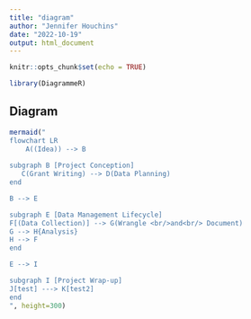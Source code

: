 ```yaml
---
title: "diagram"
author: "Jennifer Houchins"
date: "2022-10-19"
output: html_document
---
```


```r
knitr::opts_chunk$set(echo = TRUE)

library(DiagrammeR)
```

## Diagram

```r
mermaid("
flowchart LR
    A((Idea)) --> B
    
subgraph B [Project Conception]
   C(Grant Writing) --> D(Data Planning)
end

B --> E

subgraph E [Data Management Lifecycle]
F[(Data Collection)] --> G(Wrangle <br/>and<br/> Document)
G --> H{Analysis}
H --> F
end

E --> I 

subgraph I [Project Wrap-up]
J[test] ---> K[test2]
end
", height=300)
```

